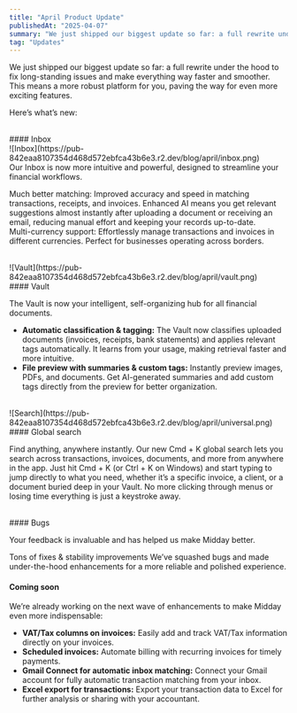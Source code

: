 ```yaml
---
title: "April Product Update"
publishedAt: "2025-04-07"
summary: "We just shipped our biggest update so far: a full rewrite under the hood to fix long-standing issues and make everything way faster and smoother."
tag: "Updates"
---
```


We just shipped our biggest update so far: a full rewrite under the hood to fix long-standing issues and make everything way faster and smoother. This means a more robust platform for you, paving the way for even more exciting features.

Here’s what’s new:

<br />
#### Inbox
<br />
![Inbox](https://pub-842eaa8107354d468d572ebfca43b6e3.r2.dev/blog/april/inbox.png)
<br />
Our Inbox is now more intuitive and powerful, designed to streamline your financial workflows.

Much better matching: Improved accuracy and speed in matching transactions, receipts, and invoices. Enhanced AI means you get relevant suggestions almost instantly after uploading a document or receiving an email, reducing manual effort and keeping your records up-to-date.
<br />
Multi-currency support: Effortlessly manage transactions and invoices in different currencies. Perfect for businesses operating across borders.

<br />
![Vault](https://pub-842eaa8107354d468d572ebfca43b6e3.r2.dev/blog/april/vault.png)
<br />
#### Vault

The Vault is now your intelligent, self-organizing hub for all financial documents.

- **Automatic classification & tagging:** The Vault now classifies uploaded documents (invoices, receipts, bank statements) and applies relevant tags automatically. It learns from your usage, making retrieval faster and more intuitive.
- **File preview with summaries & custom tags:** Instantly preview images, PDFs, and documents. Get AI-generated summaries and add custom tags directly from the preview for better organization.

<br />
![Search](https://pub-842eaa8107354d468d572ebfca43b6e3.r2.dev/blog/april/universal.png)
<br />
#### Global search

Find anything, anywhere instantly. Our new Cmd + K global search lets you search across transactions, invoices, documents, and more from anywhere in the app. Just hit Cmd + K (or Ctrl + K on Windows) and start typing to jump directly to what you need, whether it’s a specific invoice, a client, or a document buried deep in your Vault. No more clicking through menus or losing time everything is just a keystroke away.

<br />
#### Bugs

Your feedback is invaluable and has helped us make Midday better.

Tons of fixes & stability improvements We’ve squashed bugs and made under-the-hood enhancements for a more reliable and polished experience.

#### Coming soon

We’re already working on the next wave of enhancements to make Midday even more indispensable:

- **VAT/Tax columns on invoices:** Easily add and track VAT/Tax information directly on your invoices.
- **Scheduled invoices:** Automate billing with recurring invoices for timely payments.
- **Gmail Connect for automatic inbox matching:** Connect your Gmail account for fully automatic transaction matching from your inbox.
- **Excel export for transactions:** Export your transaction data to Excel for further analysis or sharing with your accountant.